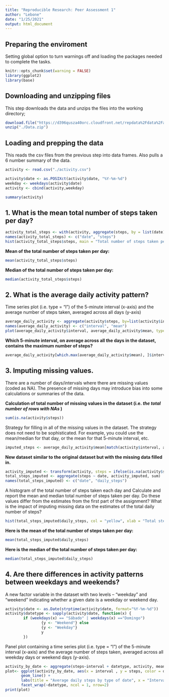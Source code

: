```yaml
---
title: "Reproducible Research: Peer Assessment 1"
author: "Lebone"
date: "1/25/2021"
output: html_document
---
```


## Preparing the enviroment 

Setting global option to turn warnings off and loading the packages needed to complete the tasks.

```r
knitr::opts_chunk$set(warning = FALSE)
library(ggplot2)
library(base)
```

## Downloading and unzipping files

This step downloads the data and unzips the files into the working directory; 

```r

download.file("https://d396qusza40orc.cloudfront.net/repdata%2Fdata%2Factivity.zip", "./Data.zip")
unzip("./Data.zip")

```

## Loading and prepping the data

This reads the csv files from the previous step into data frames. Also pulls a 6 number summary of the data.

```r

activity <- read.csv("./activity.csv")

activity$date <- as.POSIXct(activity$date, "%Y-%m-%d")
weekday <- weekdays(activity$date)
activity <- cbind(activity,weekday)

summary(activity)

```

## 1. What is the mean total number of steps taken per day?

```r
activity_total_steps <- with(activity, aggregate(steps, by = list(date), FUN = sum, na.rm = TRUE))
names(activity_total_steps) <- c("date", "steps")
hist(activity_total_steps$steps, main = "Total number of steps taken per day", xlab = "Total steps taken per day", col = "yellow", ylim = c(0,20), breaks = seq(0,25000, by=2500))
```

**Mean of the total number of steps taken per day:**

```r
mean(activity_total_steps$steps)
```

**Median of the total number of steps taken per day:**

```r
median(activity_total_steps$steps)
```

## 2. What is the average daily activity pattern?

Time series plot (i.e. type = “l”) of the 5-minute interval (x-axis) and the average number of steps taken, averaged across all days (y-axis)

```r
average_daily_activity <- aggregate(activity$steps, by=list(activity$interval), FUN=mean, na.rm=TRUE)
names(average_daily_activity) <- c("interval", "mean")
plot(average_daily_activity$interval, average_daily_activity$mean, type = "l", col="green", lwd = 2, xlab="Interval", ylab="Average number of steps", main="Average number of steps per intervals")
```

**Which 5-minute interval, on average across all the days in the dataset, contains the maximum number of steps?**

```r
average_daily_activity[which.max(average_daily_activity$mean), ]$interval
```

## 3. Imputing missing values.

There are a number of days/intervals where there are missing values (coded as NA). The presence of missing days may introduce bias into some calculations or summaries of the data.

**Calculation of total number of missing values in the dataset (i.e. _the total number of rows with NAs_ )**

```r
sum(is.na(activity$steps))
```

Strategy for filling in all of the missing values in the dataset. The strategy does not need to be sophisticated. For example, you could use the mean/median for that day, or the mean for that 5-minute interval, etc.

```r
imputed_steps <- average_daily_activity$mean[match(activity$interval, average_daily_activity$interval)]
```

**New dataset similar to the original dataset but with the missing data filled in.**

```r
activity_imputed <- transform(activity, steps = ifelse(is.na(activity$steps), yes = imputed_steps, no = activity$steps))
total_steps_imputed <- aggregate(steps ~ date, activity_imputed, sum)
names(total_steps_imputed) <- c("date", "daily_steps")
```

A histogram of the total number of steps taken each day and Calculate and report the mean and median total number of steps taken per day. Do these values differ from the estimates from the first part of the assignment? What is the impact of imputing missing data on the estimates of the total daily number of steps?

```r
hist(total_steps_imputed$daily_steps, col = "yellow", xlab = "Total steps per day", ylim = c(0,30), main = "Total number of steps taken each day", breaks = seq(0,25000,by=2500))
```

**Here is the mean of the total number of steps taken per day:**

```r
mean(total_steps_imputed$daily_steps)
```

**Here is the median of the total number of steps taken per day:**

```r
median(total_steps_imputed$daily_steps)
```

## 4. Are there differences in activity patterns between weekdays and weekends?

A new factor variable in the dataset with two levels – “weekday” and “weekend” indicating whether a given date is a weekday or weekend day.

```r
activity$date <- as.Date(strptime(activity$date, format="%Y-%m-%d"))
activity$datetype <- sapply(activity$date, function(x) {
        if (weekdays(x) == "Sábado" | weekdays(x) =="Domingo") 
                {y <- "Weekend"} else 
                {y <- "Weekday"}
                y
        })
```

Panel plot containing a time series plot (i.e. type = “l”) of the 5-minute interval (x-axis) and the average number of steps taken, averaged across all weekday days or weekend days (y-axis).

```r
activity_by_date <- aggregate(steps~interval + datetype, activity, mean, na.rm = TRUE)
plot<- ggplot(activity_by_date, aes(x = interval , y = steps, color = datetype)) +
       geom_line() +
       labs(title = "Average daily steps by type of date", x = "Interval", y = "Average number of steps") +
       facet_wrap(~datetype, ncol = 1, nrow=2)
print(plot)
```


